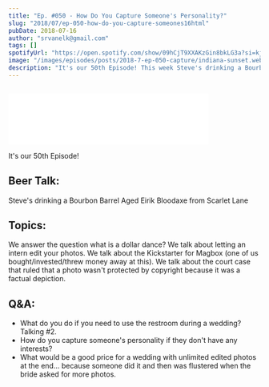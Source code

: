 ```yaml
---
title: "Ep. #050 - How Do You Capture Someone's Personality?"
slug: "2018/07/ep-050-how-do-you-capture-someones16html"
pubDate: 2018-07-16
author: "srvanelk@gmail.com"
tags: []
spotifyUrl: "https://open.spotify.com/show/09hCjT9XXAKzGin8bkLG3a?si=kjRZvQ1JTb6Ov3HVzSSlWA"
image: "/images/episodes/posts/2018-7-ep-050-capture/indiana-sunset.webp"
description: "It's our 50th Episode! This week Steve's drinking a Bourbon Barrel Aged Eirik Bloodaxe from Scarlet Lane and we're talking photo stuff. We answer the question what is a dollar dance? We talk about letting an intern edit your photos. We talk about the Kickstarter for Magbox (one of us bought/invested/threw money away at this). We talk about the court case that ruled that a photo wasn't protected by copyright because it was a factual depiction."
---
```


<figure>
  <img src="/images/episodes/posts/2018-7-ep-050-capture/indiana-sunset.webp" alt="" />
</figure>
<iframe
  class="embedly-embed"
  src="//cdn.embedly.com/widgets/media.html?src=https%3A%2F%2Fanchor.fm%2Fweddingphotohangover%2Fembed%2Fepisodes%2FEp--050---How-Do-You-Capture-Someones-Personality-e1rigl&url=https%3A%2F%2Fanchor.fm%2Fweddingphotohangover%2Fepisodes%2FEp--050---How-Do-You-Capture-Someones-Personality-e1rigl&image=https%3A%2F%2Fd3t3ozftmdmh3i.cloudfront.net%2Fproduction%2Fpodcast_uploaded_episode400%2F805714%2F805714-1530328312875-3c83c934d017c.jpg&key=61d05c9d54e8455ea7a9677c366be814&type=text%2Fhtml&schema=anchor&wmode=opaque"
  width="400"
  height="102"
  scrolling="no"
  frameborder="0"
  allow="autoplay; fullscreen"
  allowfullscreen="true"
></iframe>


It's our 50th Episode! 

## Beer Talk:
Steve's drinking a Bourbon Barrel Aged Eirik Bloodaxe from Scarlet Lane

## Topics:
We answer the question what is a dollar dance? We talk about letting an intern edit your photos. We talk about the Kickstarter for Magbox (one of us bought/invested/threw money away at this). We talk about the court case that ruled that a photo wasn't protected by copyright because it was a factual depiction.

## Q&A:  
- What do you do if you need to use the restroom during a wedding? Talking #2. 
- How do you capture someone's personality if they don't have any interests?
- What would be a good price for a wedding with unlimited edited photos at the end... because someone did it and then was flustered when the bride asked for more photos.